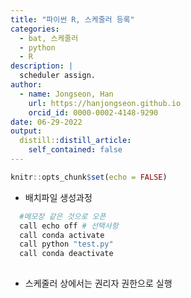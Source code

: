 ```yaml
---
title: "파이썬 R, 스케줄러 등록"
categories:
  - bat, 스케줄러
  - python
  - R
description: |
  scheduler assign.
author:
  - name: Jongseon, Han
    url: https://hanjongseon.github.io
    orcid_id: 0000-0002-4148-9290
date: 06-29-2022
output:
  distill::distill_article:
    self_contained: false
---
```



```r
knitr::opts_chunk$set(echo = FALSE)
```

- 배치파일 생성과정

```bash
  #메모장 같은 것으로 오픈
  call echo off # 선택사항
  call conda activate
  call python "test.py"
  call conda deactivate
  

```

- 스케줄러 상에서는 권리자 권한으로 실행

